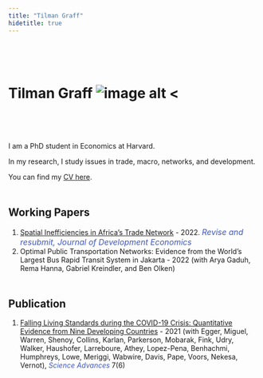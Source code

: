 ```yaml
---
title: "Tilman Graff"
hidetitle: true
---
```

<div style="margin-bottom:100px;">
</div>
# Tilman Graff ![image alt <](media/avatar.JPG)
<div style="margin-bottom:80px;">
</div>
I am a PhD student in Economics at Harvard.

In my research, I study issues in trade, macro, networks, and development.

You can find my [CV here](uploads/CV_Graff.pdf).

<div style="margin-bottom:50px;">
</div>
## Working Papers
1. [Spatial Inefficiencies in Africa's Trade Network](uploads/papers/Graff2022.pdf) - 2022. <font size = "3" style="color:#3e57c7"> _Revise and resubmit, Journal of Development Economics_ </font>
2. Optimal Public Transportation Networks: Evidence from the World’s Largest Bus Rapid Transit System in Jakarta - 2022 (with Arya Gaduh, Rema Hanna, Gabriel Kreindler, and Ben Olken)

<div style="margin-bottom:50px;">

</div>
## Publication
1. [Falling Living Standards during the COVID-19 Crisis: Quantitative Evidence from Nine Developing Countries](uploads/papers/Egger2021.pdf) - 2021 (with Egger, Miguel, Warren, Shenoy, Collins, Karlan, Parkerson, Mobarak, Fink, Udry, Walker, Haushofer, Larreboure, Athey, Lopez-Pena, Benhachmi, Humphreys, Lowe, Meriggi, Wabwire, Davis, Pape, Voors, Nekesa, Vernot), <font style = "color:#3e57c7"> _Science Advances_ </font> 7(6)




